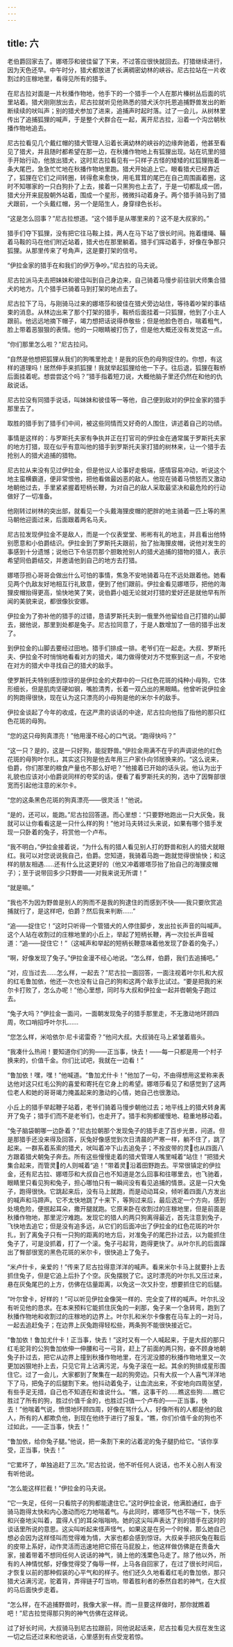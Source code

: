 ```yaml
---
---
---
```

title: 六
---




老伯爵回家去了。娜塔莎和彼佳留了下来，不过答应很快就回去。打猎继续进行，因为天色还早。中午时分，猎犬都放进了长满稠密幼林的峡谷。尼古拉站在一片收割过的庄稼地里，看得见所有的猎手。

在尼古拉对面是一片秋播作物地，他手下的一个猎手一个人在那片榛树丛后面的坑里站着。猎犬刚刚放出去，尼古拉就听见他熟悉的猎犬沃尔托恩追捕野兽发出的断断续续的吠叫声；别的猎犬参加了进来，追捕声时起时落。过了一会儿，从树林里传出了追捕狐狸的喊声，于是整个犬群合在一起，离开尼古拉，沿着一个沟岔朝秋播作物地追去。

尼古拉看见几个戴红帽的猎犬管理人沿着长满幼林的峡谷的边缘奔驰着，他甚至看见了猎犬，并且随时都希望在那一边，在秋播作物地上有狐狸出现。站在坑里的猎手开始行动，他放出猎犬，这时尼古拉看见有一只样子古怪的矮矮的红狐狸拖着一条大尾巴，急急忙忙地在秋播作物地里跑。猎犬开始追上它。眼看猎犬已经靠近了，狐狸在它们之间转圈，转得愈来愈快，用毛茸茸的尾巴在自己周围画着圈，这时不知哪家的一只白狗扑了上去，接着一只黑狗也上去了，于是一切都乱成一团，猎犬分开来屁股朝外站着，围成一个星形，微微抖动着身子。两个猎手骑马到了猎犬跟前，一个头戴红帽，另一个是陌生人，身穿绿色长衫。

“这是怎么回事？”尼古拉想道。“这个猎手是从哪里来的？这不是大叔家的。”

猎手们夺下狐狸，没有把它往马鞍上挂，两人在马下站了很长时间。拖着缰绳、鞴着马鞍的马在他们附近站着，猎犬也在那里躺着。猎手们挥动着手，好像在争那只狐狸。从那里传来了号角声，这是要打架的信号。

“伊拉金家的猎手在和我们的伊万争吵。”尼古拉的马夫说。

尼古拉派马夫去把妹妹和彼佳叫到自己身边来，自己骑着马慢步前往驯犬师集合猎犬的地方。几个猎手已骑着马到打架的地点去了。

尼古拉下了马，与刚骑马过来的娜塔莎和彼佳在猎犬旁边站住，等待着吵架的事结束的消息。从林边出来了那个打架的猎手，鞍桥后面挂着一只狐狸，他到了小主人跟前。他远远地摘下帽子，竭力想把话说得恭敬些；但是他脸色苍白，喘着粗气，脸上带着恶狠狠的表情。他的一只眼睛被打伤了，但是他大概还没有发觉这一点。

“你们那里怎么啦？”尼古拉问。

“自然是他想把狐狸从我们的狗嘴里抢走！是我的灰色的母狗捉住的。你想，有这样的道理吗！居然伸手来抓狐狸！我就举起狐狸给他一下子。往后退，狐狸在鞍桥后面挂着呢。想尝尝这个吗？”猎手指着短刀说，大概他脑子里还仍然在和他的仇敌说话。

尼古拉没有同猎手说话，叫妹妹和彼佳等一等他，自己便到敌对的伊拉金家的猎手那里去了。

取胜的猎手到了猎手们中间，被这些同情而又好奇的人围住，讲述着自己的功绩。

事情是这样的：与罗斯托夫家有争执并正在打官司的伊拉金在通常属于罗斯托夫家的地方打猎，现在似乎有意叫他的猎手到罗斯托夫家打猎的树林来，让一个猎手去抢别人的猎犬追捕的猎物。

尼古拉从来没有见过伊拉金，但是他议人论事好走极端，感情容易冲动，听说这个地主蛮横霸道，便非常恨他，把他看做最凶恶的敌人。他现在骑着马愤怒而又激动地朝他过去，手里紧紧握着短柄长鞭，为对自己的敌人采取最坚决和最危险的行动做好了一切准备。

他刚转过树林的突出部，就看见一个头戴海狸皮帽的肥胖的地主骑着一匹上等的黑马朝他迎面过来，后面跟着两名马夫。

尼古拉发现伊拉金不是敌人，而是一个仪表堂堂、彬彬有礼的地主，并且看出他特别愿意和小伯爵结识。伊拉金到了罗斯托夫跟前，抬了抬海狸皮帽，说他对发生的事感到十分遗憾；说他已下令惩罚那个胆敢抢别人的猎犬追捕的猎物的猎人，表示希望同伯爵结交，并邀请他到自己的地方去打猎。

娜塔莎担心哥哥会做出什么可怕的事情，焦急不安地骑着马在不远处跟着他。她看见两个仇敌友好地相互行礼致意，便到了他们跟前。伊拉金看见娜塔莎，把他的海狸皮帽抬得更高，愉快地笑了笑，说伯爵小姐无论就对打猎的爱好还是就他早有所闻的美貌来说，都很像狄安娜。

伊拉金为了弥补他的猎手的过错，恳请罗斯托夫到一俄里外他留给自己打猎的山脚去，据他说，那里到处都是兔子。尼古拉同意了，于是人数增加了一倍的猎手出发了。

到伊拉金的山脚去要经过田地。猎手们排成一排。老爷们在一起走。大叔、罗斯托夫、伊拉金不时悄悄地看看对方的猎犬，竭力做得使对方不觉察到这一点，不安地在对方的猎犬中寻找自己的猎犬的敌手。

使罗斯托夫特别感到惊讶的是伊拉金的犬群中的一只红色花斑的纯种小母狗，它体形细长，但是肌肉坚硬如钢，嘴脸清秀，长着一双凸出的黑眼睛。他曾听说伊拉金的狗跑得很快，现在认为这只漂亮的小母狗是他的米尔卡的敌手。

伊拉金谈起了今年的收成，在这严肃的谈话的中途，尼古拉向他指了指他的那只红色花斑的母狗。

“您的这只母狗真漂亮！”他用漫不经心的口气说。“跑得快吗？”

“这一只？是的，这是一只好狗，能捉野兽。”伊拉金用满不在乎的声调说他的红色花斑的母狗叶尔扎，其实这只狗是他去年用三户家仆向邻居换来的。“这么说来，伯爵，你们那里的粮食产量也不那么好吧？”他接着已开始的话头说。他认为出于礼貌也应该对小伯爵说同样的夸奖的话，便看了看罗斯托夫的狗，选中了因臀部很宽而引起他注意的米尔卡。

“您的这条黑色花斑的狗真漂亮——很灵活！”他说。

“是的，还可以，能跑。”尼古拉回答道。而心里想：“只要野地跑出一只大灰兔，我就可以让你看看这是一只什么样的狗！”他对马夫转过头来说，如果有哪个猎手发现一只卧着的兔子，将赏他一个卢布。

“我不明白，”伊拉金接着说，“为什么有的猎人看见别人打的野兽和别人的猎犬就眼红。我可以对您说说我自己，伯爵。您知道，我骑着马跑一跑就觉得很愉快；和这样的朋友相遇……还有什么比这更好的（他又冲着娜塔莎抬了抬自己的海狸皮帽子）；至于说带回多少只野兽——对我来说无所谓！”

“就是嘛。”

“我也不为因为野兽是别人的狗而不是我的狗逮住的而感到不快——我只要欣赏追捕就行了，是这样吧，伯爵？然后我来判断……”

“追——捉住它！”这时只听得一个管猎犬的人停住脚步，发出拉长声音的叫喊声。这个人站在收割过的庄稼地里的小丘上，举起了短柄长鞭，再一次拉长声音喊道：“追——捉住它！”（这喊声和举起的短柄长鞭意味着他发现了卧着的兔子。）

“啊，好像发现了兔子。”伊拉金漫不经心地说。“怎么样，伯爵，我们去追捕吧。”

“对，应当过去……怎么样，一起去？”尼古拉一面回答，一面注视着叶尔扎和大叔的红毛鲁加依，他还一次也没有让自己的狗和这两个敌手比试过。“要是把我的米尔卡打败了，怎么办呢！”他心里想，同时与大叔和伊拉金一起并辔朝兔子跑过去。

“兔子大吗？”伊拉金一面问，一面朝发现兔子的猎手那里走，不无激动地环顾四周，吹口哨招呼叶尔扎……

“您怎么样，米哈依尔·尼卡诺雷奇？”他问大叔。大叔骑在马上紧皱着眉头。

“我凑什么热闹！要知道你们的狗——正当事，快去！——每一只都是用一个村子换来的，价值千金。你们比试吧，我就在一边看！”

“鲁加依！嘿，嘿！”他喊道。“鲁加尤什卡！”他加了一句，不由得想用这爱称来表达他对这只红毛公狗的喜爱和寄托在它身上的希望。娜塔莎看见了和感觉到了这两位老人和她的哥哥竭力掩盖起来的激动的心情，她自己也很激动。

小丘上的猎手举起鞭子站着，老爷们骑着马慢步朝他过去；地平线上的猎犬转身离开了兔子；猎手们而不是老爷们，也走开了。猎手和狗都缓慢地、稳重地移动着。

“兔子脑袋朝哪一边卧着？”尼古拉朝那个发现兔子的猎手走了百步光景，问道。但是那猎手还没来得及回答，灰兔好像感觉到次日清晨的严寒一样，躺不住了，跳了起来。一群系着系索的猎犬，吠叫着冲下山去追兔子；不拴皮带的灵𤟥也从四面八方跟着猎犬朝兔子奔去。所有这些慢慢走着的猎犬管理人嘴里喊着“站住！”把猎犬集合起来，而管灵𤟥的人则喊着“追！”带着灵𤟥沿着田野跑去。平常很镇定的伊拉金，还有尼古拉、娜塔莎和大叔自己也不知道是怎么回事和往哪里去，也飞驰着，眼睛里只看见狗和兔子，担心哪怕只有一瞬间没有看见追捕的情景。这是一只大兔子，跑得很快。它跳起来后，没有马上就跑，而是动动耳朵，倾听着四面八方发出的喊声和马蹄声。它不太快地跳了十来下，等狗过来后，最后选定一个方向，感到处境危险，便抿起耳朵，撒开腿就跑。它原来卧在收割过的庄稼地里，但是前面是秋播作物地，那里泥泞难跑。发现它的猎人的两只狗离得最近，首先注意到兔子，飞快地去追它；但是没有追多远，从它们的后面冲出了伊拉金的红色花斑的叶尔扎，到了离兔子只有一只狗的距离的地方后，对准兔子的尾巴扑过去，以为能抓住兔子了，可是没抓着，打了一个滚。兔子弓起背，跑得更快了。从叶尔扎的后面蹿出了臀部很宽的黑色花斑的米尔卡，很快追上了兔子。

“米卢什卡，亲爱的！”传来了尼古拉得意洋洋的喊声。看来米尔卡马上就要扑上去抓住兔子，但是它追上后扑了个空。灰兔摆脱了它。这时漂亮的叶尔扎又压过来，悬在灰兔尾巴的上方，仿佛在估量距离，以免这一次又扑空，想要抓住它的后腿。

“叶尔曾卡，好样的！”可以听见伊拉金像哭一样的、完全变了样的喊声。叶尔扎没有听见他的恳求。在本来预料它能抓住灰兔的一刹那，兔子来一个急转弯，跑到了秋播作物地和收割过的庄稼地的边界上。叶尔扎和米尔卡像套在马车上的一对马，一起去追赶兔子；在边界上灰兔跑得轻松些，两条狗不能很快接近它。

“鲁加依！鲁加尤什卡！正当事，快去！”这时又有一个人喊起来，于是大叔的那只红毛驼背的公狗鲁加依伸一伸腰和弓一弓背，赶上了前面的两只狗，奋不顾身地朝兔子扑过去，把它从边界上撞到秋播作物地里，在污泥没膝的秋播作物地里又一次更加凶狠地扑上去，只见它背上沾满污泥，与兔子滚在一起。其余的狗排成星形围住它。过了一会儿，大家都到了聚集在一起的狗旁边。只有大叔一个人喜气洋洋地下了马，把兔子的后腿割下来。他抖动着兔子，让血流出来，不安地向四周张望，有些手足无措，自己也不知道在和谁说什么。“瞧，这事干的……瞧这些狗……瞧它胜过了所有的狗，胜过价值千金的，也胜过只值一个卢布的——正当事，快去！”他喘着气说，愤恨地环顾四周，好像在骂什么人，好像所有的人都是他的敌人，所有的人都欺负他，到现在他终于进行了报复。“瞧，你们价值千金的狗也不过如此，——正当事，快去！”

“鲁加依，给你兔子腿。”他说，把一条割下来的沾着泥的兔子腿扔给它。“该你享受，正当事，快去！”

“它累坏了，单独追赶了三次。”尼古拉说，他不听任何人说话，也不关心别人有没有听他说。

“怎么能这样拦截！”伊拉金的马夫说。

“它一失足，任何一只看院子的狗都能逮住它。”这时伊拉金说，他满脸通红，由于骑马跑得太快和内心激动而吃力地喘着气。与此同时，娜塔莎气也不喘一下，快乐和兴奋地尖叫着，震得人们的耳朵嗡嗡响。她的这尖叫声表达了别的猎手在这时的谈话里所说的意思。这尖叫听起来怪声怪气，如果这是在另一个时候，那么她自己想必会因为这样怪叫而觉得难为情，大家也都会感到惊讶。大叔亲手把灰兔在鞍后的皮带上系好，动作灵活而迅速地把它搭在马屁股上，他这样做仿佛是在责备大家，接着带着不想同任何人说话的神气，骑上他的浅栗色马走了。除了他以外，所有的人神情忧郁，好像觉得受了侮辱一样，上马各自回家了，在过了很长时间后，才恢复以前的那种假装的心平气和的样子。他们还久久地看着红毛的鲁加依，那只猎犬沾满污泥，驼着背，弄得链子叮当响，带着胜利者的泰然自若的神气，在大叔的马后面快步走着。

“怎么样，在不追捕野兽时，我像大家一样。而一旦要这样做时，那你就瞧着吧！”尼古拉觉得那只狗的神气仿佛在这样说。

过了好长时间，大叔骑马到尼古拉跟前，同他说起话来，尼古拉看见大叔在发生这一切之后还过来和他说话，心里感到有点受宠若惊。